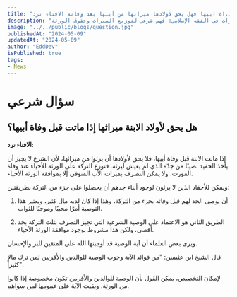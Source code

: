 ```yaml
---
title: "سؤال شرعي اذا ما،تت الابنة قبل وفـ،اة ابيها فهل يحق لأولادها ميراثها من أبيها بعد وفاته الافتاء ترد"
description: "قوانين الميراث في الفقه الإسلامي: فهم شرعي لتوزيع الميراث وحقوق الورثة"
image: "../../public/blogs/question.jpg"
publishedAt: "2024-05-09"
updatedAt: "2024-05-09"
author: "EddDev" 
isPublished: true
tags:
- News
---
```


# سؤال شرعي

## هل يحق لأولاد الابنة ميراثها إذا ماتت قبل وفاة أبيها؟

**الافتاء ترد:**

إذا ماتت الابنة قبل وفاة أبيها، فلا يحق لأولادها أن يرثوا من ميراثها، لأن الشرع لا يجيز أن يأخذ الحفيد نصيبًا من جدّه الذي لم يعيش ليرثه. فتوزع التركة على الورثة الأحياء عند وفاة المورث، ولا يمكن التصرف بميراث الأب المتوفى إلا بموافقة الورثة الأحياء.

ويمكن للأحفاد الذين لا يرثون لوجود أبناء جدهم أن يحصلوا على جزء من التركة بطريقتين:

1. أن يوصي الجد لهم قبل وفاته بجزء من التركة، وهذا إذا كان لديه مال كثير، ويعتبر هذا التوصية أمرًا محببًا وموجبًا للثواب.

2. الطريق الثاني هو الاعتماد على الوصية الشرعية التي تجيز التصرف بثلث التركة بحد أقصى، ولكن هذا مشروط بوجود موافقة الورثة الأحياء. 

ويرى بعض العلماء أن آية الوصية قد أوجبتها الله على المتقين للبر والإحسان.

قال الشيخ ابن عثيمين: "من فوائد الآية وجوب الوصية للوالدين والأقربين لمن ترك مالا كثيراً".

لإمكان التخصيص، يمكن القول بأن الوصية للوالدين والأقربين تكون مخصوصة إذا كانوا من الورثة، وبقيت الآية على عمومها لمن سواهم.
